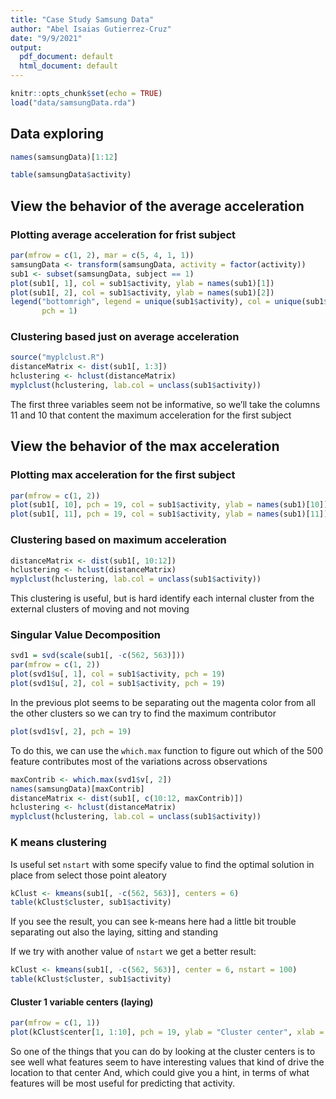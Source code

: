 ```yaml
---
title: "Case Study Samsung Data"
author: "Abel Isaias Gutierrez-Cruz"
date: "9/9/2021"
output:
  pdf_document: default
  html_document: default
---
```


```r
knitr::opts_chunk$set(echo = TRUE)
load("data/samsungData.rda")
```


## Data exploring 
```r
names(samsungData)[1:12]

table(samsungData$activity)
```


## View the behavior of the average acceleration 
### Plotting average acceleration for frist subject
```r
par(mfrow = c(1, 2), mar = c(5, 4, 1, 1))
samsungData <- transform(samsungData, activity = factor(activity))
sub1 <- subset(samsungData, subject == 1)
plot(sub1[, 1], col = sub1$activity, ylab = names(sub1)[1])
plot(sub1[, 2], col = sub1$activity, ylab = names(sub1)[2])
legend("bottomrigh", legend = unique(sub1$activity), col = unique(sub1$activity),
       pch = 1)
```


### Clustering based just on average acceleration
```r
source("myplclust.R")
distanceMatrix <- dist(sub1[, 1:3])
hclustering <- hclust(distanceMatrix)
myplclust(hclustering, lab.col = unclass(sub1$activity))
```


The first three variables seem not be informative, so we'll take the columns 11 and 10 that content the maximum acceleration for the first subject

## View the behavior of the max acceleration
### Plotting max acceleration for the first subject 
```r
par(mfrow = c(1, 2))
plot(sub1[, 10], pch = 19, col = sub1$activity, ylab = names(sub1)[10])
plot(sub1[, 11], pch = 19, col = sub1$activity, ylab = names(sub1)[11])
```


### Clustering based on maximum acceleration 
```r
distanceMatrix <- dist(sub1[, 10:12])
hclustering <- hclust(distanceMatrix)
myplclust(hclustering, lab.col = unclass(sub1$activity))
```


This clustering is useful, but is hard identify each internal cluster from the external clusters of moving and not moving 

### Singular Value Decomposition
```r
svd1 = svd(scale(sub1[, -c(562, 563)]))
par(mfrow = c(1, 2))
plot(svd1$u[, 1], col = sub1$activity, pch = 19)
plot(svd1$u[, 2], col = sub1$activity, pch = 19)
```

In the previous plot seems to be separating out the magenta color from all the other clusters so we can try to find the maximum contributor 
```r
plot(svd1$v[, 2], pch = 19)
```

To do this, we can use the `which.max` function to figure out which of the 500 feature contributes most of the variations across observations
```r
maxContrib <- which.max(svd1$v[, 2])
names(samsungData)[maxContrib]
distanceMatrix <- dist(sub1[, c(10:12, maxContrib)])
hclustering <- hclust(distanceMatrix)
myplclust(hclustering, lab.col = unclass(sub1$activity))
```

### K means clustering

Is useful set `nstart` with some specify value to find the optimal solution in place from select those point aleatory 
```r
kClust <- kmeans(sub1[, -c(562, 563)], centers = 6)
table(kClust$cluster, sub1$activity)
```

If you see the result, you can see k-means here had a little bit trouble separating out also the laying, sitting and standing 

If we try with another value of `nstart` we get a better result: 
```r
kClust <- kmeans(sub1[, -c(562, 563)], center = 6, nstart = 100)
table(kClust$cluster, sub1$activity)
```
#### Cluster 1 variable centers (laying)

```r
par(mfrow = c(1, 1))
plot(kClust$center[1, 1:10], pch = 19, ylab = "Cluster center", xlab = "")
```
So one of the things that you can do by looking at the cluster centers is to see well what features seem to have interesting values that kind of drive the location to that center And, which could give you a hint, in terms of what features will be most useful for predicting that activity.
